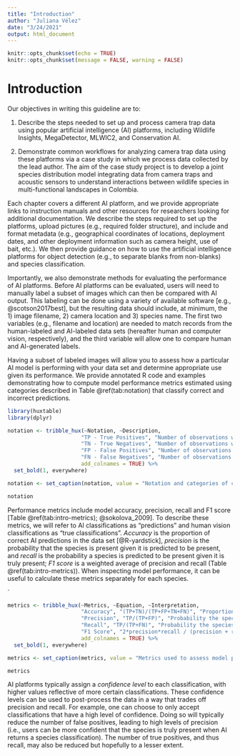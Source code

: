 ```yaml
---
title: "Introduction"
author: "Juliana Vélez"
date: "3/24/2021"
output: html_document
---
```


```r
knitr::opts_chunk$set(echo = TRUE)
knitr::opts_chunk$set(message = FALSE, warning = FALSE)
```

# Introduction

Our objectives in writing this guideline are to:

1. Describe the steps needed to set up and process camera trap data using popular artificial intelligence (AI) platforms, including Wildlife Insights, MegaDetector, MLWIC2, and Conservation AI.  

2. Demonstrate common workflows for analyzing camera trap data using these platforms via a case study in which we process data collected by the lead author. The aim of the case study project is to develop a joint species distribution model integrating data from camera traps and acoustic sensors to understand interactions between wildlife species in multi-functional landscapes in Colombia.

Each chapter covers a different AI platform, and we provide appropriate links to instruction manuals and other resources for researchers looking for additional documentation. We describe the steps required to set up the platforms, upload pictures (e.g., required folder structure), and include and format metadata (e.g., geographical coordinates of locations, deployment dates, and other deployment information such as camera height, use of bait, etc.). We then provide guidance on how to use the artificial intelligence platforms for object detection (e.g., to separate blanks from non-blanks) and species classification. 

Importantly, we also demonstrate methods for evaluating the performance of AI platforms. Before AI platforms can be evaluated, users will need to manually label a subset of images which can then be compared with AI output. This labeling can be done using a variety of available software [e.g., @scotson2017best], but the resulting data should include, at minimum, the 1) image filename, 2) camera location and 3) species name. The first two variables (e.g., filename and location) are needed to match records from the human-labeled and AI-labeled data sets (hereafter human and computer vision, respectively), and the third variable will allow one to compare human and AI-generated labels. 

Having a subset of labeled images will allow you to assess how a particular AI model is performing with your data set and determine appropriate use given its performance. We provide annotated R code and examples demonstrating how to compute  model performance metrics estimated using categories described in Table \@ref(tab:notation) that classify correct and incorrect predictions.

```r
library(huxtable)
library(dplyr)

notation <- tribble_hux(~Notation, ~Description,
                       "TP - True Positives", "Number of observations where the species was correctly identified as being present in the photo.",
                       "TN - True Negatives", "Number of observations where the species was correctly identified as being absent in the photo.",
                       "FP - False Positives", "Number of observations where the species was absent, but the AI classified the species as being present.",
                       "FN - False Negatives", "Number of observations where the species was present, but the AI classified the species as being absent.",
                       add_colnames = TRUE) %>% 
  set_bold(1, everywhere)

notation <- set_caption(notation, value = "Notation and categories of classifications used to estimate model performance metrics.")

notation

```

Performance metrics include model accuracy, precision, recall and F1 score [Table \@ref(tab:intro-metrics); @sokolova_2009]. To describe these metrics, we will refer to AI classifications as "predictions" and human vision classifications as "true classifications". *Accuracy* is the proportion of correct AI predictions in the data set [@R-yardstick], *precision* is the probability that the species is present given it is predicted to be present, and *recall* is the probability a species is predicted to be present given it is truly present; *F1 score* is a weighted average of precision and recall  (Table \@ref(tab:intro-metrics)). When inspecting model performance, it can be useful to calculate these metrics separately for each species.
 
`
```r
metrics <- tribble_hux(~Metrics, ~Equation, ~Interpretation,
                       "Accuracy", "(TP+TN)/(TP+FP+TN+FN)", "Proportion of correct predictions in a data set.",
                       "Precision", "TP/(TP+FP)", "Probability the species is correctly classified as present given that the AI system classified it as present.",
                       "Recall", "TP/(TP+FN)", "Probability the species is correctly classified as present given that the species truly is present.",
                       "F1 Score", "2*precision*recall / (precision + recall)", "Weighted average of precision and recall.",
                       add_colnames = TRUE) %>% 
  set_bold(1, everywhere)

metrics <- set_caption(metrics, value = "Metrics used to assess model performance")

metrics
```

AI platforms typically assign a *confidence level* to each classification, with higher values reflective of more certain classifications. These confidence levels can be used to post-process the data in a way that trades off precision and recall.  For example, one can choose to only accept classifications that have a high level of confidence.  Doing so will typically reduce the number of false positives, leading to high levels of precision (i.e., users can be more confident that the species is truly present when AI returns a species classification). The number of true positives, and thus recall, may also be reduced but hopefully to a lesser extent.   